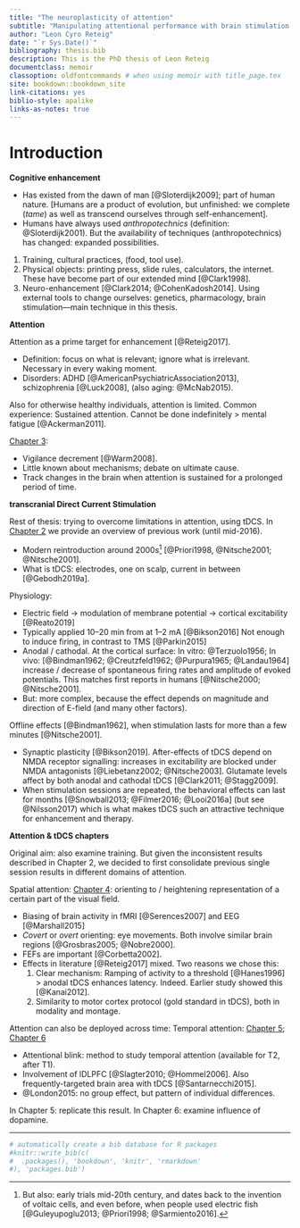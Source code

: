 ```yaml
--- 
title: "The neuroplasticity of attention"
subtitle: "Manipulating attentional performance with brain stimulation and mental fatigue"
author: "Leon Cyro Reteig"
date: "`r Sys.Date()`"
bibliography: thesis.bib
description: This is the PhD thesis of Leon Reteig
documentclass: memoir
classoption: oldfontcommands # when using memoir with title_page.tex
site: bookdown::bookdown_site
link-citations: yes
biblio-style: apalike
links-as-notes: true
---
```


# Introduction {#intro-general}

<!-- In first paragraph; immediately state goal of thesis? -->

__Cognitive enhancement__

- Has existed from the dawn of man [@Sloterdijk2009]; part of human nature. [Humans are a product of evolution, but unfinished: we complete (_tame_) as well as transcend ourselves through self-enhancement].
- Humans have always used _anthropotechnics_ (definition: @Sloterdijk2001). But the availability of techniques (anthropotechnics) has changed: expanded possibilities.

1. Training, cultural practices, (food, tool use). 
2. Physical objects: printing press, slide rules, calculators, the internet. These have become part of our extended mind [@Clark1998].
3. Neuro-enhancement [@Clark2014; @CohenKadosh2014]. Using external tools to change ourselves: genetics, pharmacology, brain stimulation---main technique in this thesis.

__Attention__

Attention as a prime target for enhancement [@Reteig2017].

- Definition: focus on what is relevant; ignore what is irrelevant. Necessary in every waking moment.
- Disorders: ADHD [@AmericanPsychiatricAssociation2013], schizophrenia [@Luck2008], (also aging: @McNab2015). 
    
Also for otherwise healthy individuals, attention is limited. Common experience: Sustained attention. Cannot be done indefinitely > mental fatigue [@Ackerman2011].

[Chapter 3](#MFBrain):
  
  - Vigilance decrement [@Warm2008].
  - Little known about mechanisms; debate on ultimate cause. 
  - Track changes in the brain when attention is sustained for a prolonged period of time.

__transcranial Direct Current Stimulation__

Rest of thesis: trying to overcome limitations in attention, using tDCS. In [Chapter 2](#tDCS_att_review) we provide an overview of previous work (until mid-2016).

  - Modern reintroduction around 2000s[^tDCS-hist] [@Priori1998, @Nitsche2001; @Nitsche2001].
  - What is tDCS: electrodes, one on scalp, current in between [@Gebodh2019a].
  
Physiology:

  - Electric field -> modulation of membrane potential -> cortical excitability [@Reato2019]
  - Typically applied 10--20 min from at 1--2 mA [@Bikson2016] Not enough to induce firing, in contrast to TMS [@Parkin2015]
  - Anodal / cathodal. At the cortical surface: In vitro: @Terzuolo1956; In vivo: [@Bindman1962; @Creutzfeld1962; @Purpura1965; @Landau1964]  increase / decrease of spontaneous firing rates and amplitude of evoked potentials. This matches first reports in humans [@Nitsche2000; @Nitsche2001]. 
  - But: more complex, because the effect depends on magnitude and direction of E-field (and many other factors). 

Offline effects [@Bindman1962], when stimulation lasts for more than a few minutes [@Nitsche2001].

  - Synaptic plasticity [@Bikson2019]. After-effects of tDCS depend on NMDA receptor signalling: increases in excitability are blocked under NMDA antagonists [@Liebetanz2002; @Nitsche2003]. Glutamate levels affect by both anodal and cathodal tDCS [@Clark2011; @Stagg2009].
  - When stimulation sessions are repeated, the behavioral effects can last for months [@Snowball2013; @Filmer2016; @Looi2016a] (but see @Nilsson2017) which is what makes tDCS such an attractive technique for enhancement and therapy.

[^tDCS-hist]: But also: early trials mid-20th century, and dates back to the invention of voltaic cells, and even before, when people used electric fish [@Guleyupoglu2013; @Priori1998; @Sarmiento2016].

<!-- Figure with electrodes and device, waveform, and head model? -->

__Attention & tDCS chapters__

Original aim: also examine training. But given the inconsistent results described in Chapter 2, we decided to first consolidate previous single session results in different domains of attention.

Spatial attention: [Chapter 4](#sacc-tDCS): orienting to / heightening representation of a certain part of the visual field.
  
  - Biasing of brain activity in fMRI [@Serences2007] and EEG [@Marshall2015]
  - _Covert_ or _overt_ orienting: eye movements. Both involve similar brain regions [@Grosbras2005; @Nobre2000].
  - FEFs are important [@Corbetta2002]. 
  - Effects in literature [@Reteig2017] mixed. Two reasons we chose this:
      1. Clear mechanism: Ramping of activity to a threshold [@Hanes1996] > anodal tDCS enhances latency. Indeed. Earlier study showed this [@Kanai2012].
      2. Similarity to motor cortex protocol (gold standard in tDCS), both in modality and montage.

Attention can also be deployed across time: Temporal attention: [Chapter 5](#AB_tDCS-EEG); [Chapter 6](#AB_tDCS-sEBR)

  - Attentional blink: method to study temporal attention (available for T2, after T1).
  - Involvement of lDLPFC [@Slagter2010; @Hommel2006]. Also frequently-targeted brain area with tDCS [@Santarnecchi2015].
  - @London2015: no group effect, but pattern of individual differences.
  
  In Chapter 5: replicate this result. In Chapter 6: examine influence of dopamine.

---

```r
# automatically create a bib database for R packages
#knitr::write_bib(c(
#  .packages(), 'bookdown', 'knitr', 'rmarkdown'
#), 'packages.bib')
```
